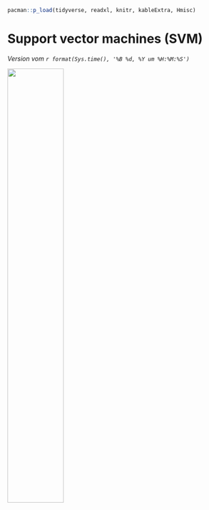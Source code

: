 ```r
pacman::p_load(tidyverse, readxl, knitr, kableExtra, Hmisc)
```

# Support vector machines (SVM) {#sec-svm}

*Version vom `r format(Sys.time(), '%B %d, %Y um %H:%M:%S')`*

![](images/caution.png){fig-align="center" width="50%"}
